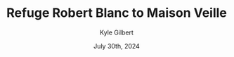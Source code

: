 ---
author: Kyle Gilbert
date: July 30th, 2024
id: JOtfj43jGk
parent: bQZ6JTM4hJ
route: tour-du-mont-blanc-2024/16648513979
gain: 3919
loss: 6461
miles: 15.92
time: 8,3
categories: stage,alps
title: Refuge Robert Blanc to Maison Veille
readOnly: true
---